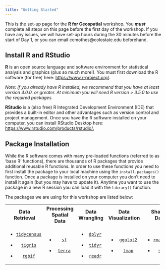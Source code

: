 ```yaml
---
title: "Getting Started"
---
```


This is the set-up page for the **R for Geospatial** workshop. You ***must*** complete all steps on this page before the first day of the workshop. If you have any issues, we will have set-up hours during the 30 minutes before the start of Day 1, or you can email ccmothes\@colostate.edu beforehand.

## Install R and RStudio

**R** is an open source language and software environment for statistical analysis and graphics (plus so much more!). You must first download the R software (for free) here: <https://www.r-project.org/>.

*Note: If you already have R installed, we recommend that you have at least version 4.0.0. or greater. At minimum you will need R version \> 3.5.0 to use the required packages.*

**RStudio** is a (also free) R Integrated Development Environment (IDE) that provides a built-in editor and other advantages such as version control and project management. Once you have the R software installed on your computer, you can install RStudio Desktop here: [https://www.rstudio.com/products/rstudio/.](https://www.rstudio.com/products/rstudio/)

## Package Installation

While the R software comes with many pre-loaded functions (referred to as 'base R' functions), there are thousands of R packages that provide additional reusable R functions. In order to use these functions you need to first install the package to your local machine using the `install.packages()` function. Once a package is installed on your computer you don't need to install it again (but you may have to update it). Anytime you want to use the package in a new R session you can load it with the `library()` function.

The packages we are using for this workshop are listed below:

+:-------------------------------------------------------------------:+:--------------------------------------------------------:+:-------------------------------------------:+:-----------------------------------------------:+:-------------------------------------------------:+
| **Data Retrieval**                                                  | **Processing Spatial Data**                              | **Data Wrangling**                          | **Data Visualization**                          | **Sharing Data**                                  |
+---------------------------------------------------------------------+----------------------------------------------------------+---------------------------------------------+-------------------------------------------------+---------------------------------------------------+
| -   [`tidycensus`](https://walker-data.com/tidycensus/)             | -   [`sf`](https://r-spatial.github.io/sf/)              | -   [`dplyr`](https://dplyr.tidyverse.org/) | -   [`ggplot2`](https://ggplot2.tidyverse.org/) | -   [`rmarkdown`](https://rmarkdown.rstudio.com/) |
|                                                                     |                                                          |                                             |                                                 |                                                   |
| -   [`tigris`](https://github.com/walkerke/tigris)                  | -   [`terra`](https://rspatial.org/terra/pkg/index.html) | -   [`tidyr`](https://tidyr.tidyverse.org/) | -   [`tmap`](https://r-tmap.github.io/tmap/)    | -   [`shiny`](https://shiny.rstudio.com/)         |
|                                                                     |                                                          |                                             |                                                 |                                                   |
| -   [`rgbif`](https://docs.ropensci.org/rgbif/articles/rgbif.html)  |                                                          | -   [`readr`](https://readr.tidyverse.org/) |                                                 |                                                   |
+---------------------------------------------------------------------+----------------------------------------------------------+---------------------------------------------+-------------------------------------------------+---------------------------------------------------+
